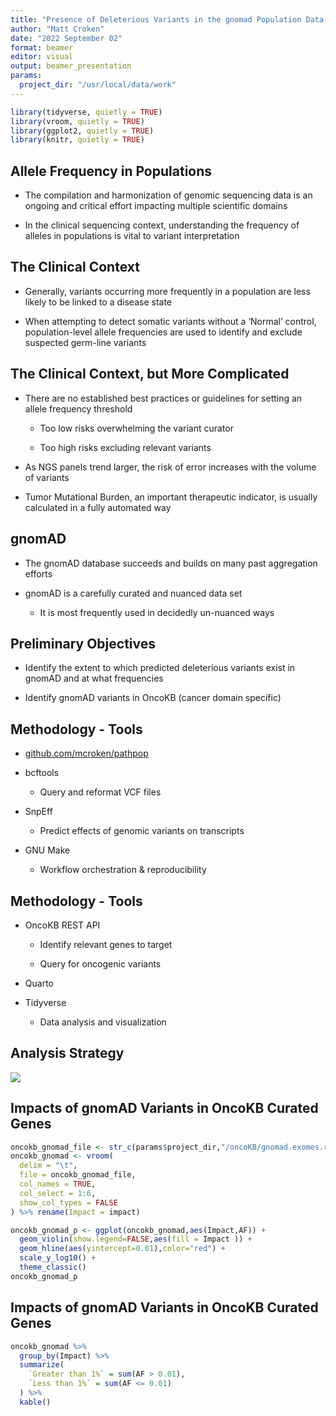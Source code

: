 ```yaml
---
title: "Presence of Deleterious Variants in the gnomad Population Data Set"
author: "Matt Croken"
date: "2022 September 02"
format: beamer
editor: visual
output: beamer_presentation
params:
  project_dir: "/usr/local/data/work"
---
```


```r
library(tidyverse, quietly = TRUE)
library(vroom, quietly = TRUE)
library(ggplot2, quietly = TRUE)
library(knitr, quietly = TRUE)
```

## Allele Frequency in Populations

-   The compilation and harmonization of genomic sequencing data is an ongoing and critical effort impacting multiple scientific domains

-   In the clinical sequencing context, understanding the frequency of alleles in populations is vital to variant interpretation

## The Clinical Context

-   Generally, variants occurring more frequently in a population are less likely to be linked to a disease state

-   When attempting to detect somatic variants without a 'Normal' control, population-level allele frequencies are used to identify and exclude suspected germ-line variants

## The Clinical Context, but More Complicated

-   There are no established best practices or guidelines for setting an allele frequency threshold

    -   Too low risks overwhelming the variant curator

    -   Too high risks excluding relevant variants

-   As NGS panels trend larger, the risk of error increases with the volume of variants

-   Tumor Mutational Burden, an important therapeutic indicator, is usually calculated in a fully automated way

## gnomAD

-   The gnomAD database succeeds and builds on many past aggregation efforts

-   gnomAD is a carefully curated and nuanced data set

    -   It is most frequently used in decidedly un-nuanced ways

## Preliminary Objectives

-   Identify the extent to which predicted deleterious variants exist in gnomAD and at what frequencies

-   Identify gnomAD variants in OncoKB (cancer domain specific)

## Methodology - Tools

-   [github.com/mcroken/pathpop](https://github.com/mcroken/pathpop)

-   bcftools

    -   Query and reformat VCF files

-   SnpEff

    -   Predict effects of genomic variants on transcripts

-   GNU Make

    -   Workflow orchestration & reproducibility

## Methodology - Tools

-   OncoKB REST API

    -   Identify relevant genes to target

    -   Query for oncogenic variants

-   Quarto

-   Tidyverse

    -   Data analysis and visualization

## Analysis Strategy

![](analysis_strategy.png){fig-align="center"}

## Impacts of gnomAD Variants in OncoKB Curated Genes

```r
oncokb_gnomad_file <- str_c(params$project_dir,"/oncoKB/gnomad.exomes.r2.1.1.sites.oncokb.plot.tbl.gz")
oncokb_gnomad <- vroom(
  delim = "\t",
  file = oncokb_gnomad_file,
  col_names = TRUE,
  col_select = 1:6,
  show_col_types = FALSE
) %>% rename(Impact = impact)
```

```r
oncokb_gnomad_p <- ggplot(oncokb_gnomad,aes(Impact,AF)) +
  geom_violin(show.legend=FALSE,aes(fill = Impact )) +
  geom_hline(aes(yintercept=0.01),color="red") +
  scale_y_log10() +
  theme_classic()
oncokb_gnomad_p
```

## Impacts of gnomAD Variants in OncoKB Curated Genes

```r
oncokb_gnomad %>%
  group_by(Impact) %>%
  summarize(
    `Greater than 1%` = sum(AF > 0.01),
    `Less than 1%` = sum(AF <= 0.01)
  ) %>%
  kable()

```
